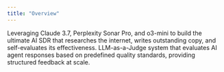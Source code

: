```yaml
---
title: "Overview"
---
```


<CardGroup cols={2}>
<Card  title="Ultimate AI SDR" href="/guides/prompts/ultimate-ai-sdr" img="/images/guides/prompts/ultimate-ai-sdr-2.png">
    Leveraging Claude 3.7, Perplexity Sonar Pro, and o3-mini to build the ultimate AI SDR that researches the internet, writes outstanding copy, and self-evaluates its effectiveness.
</Card>
<Card  title="LLM as a Judge" href="/guides/prompts/llm-as-a-judge" img="/images/guides/prompts/ultimate-ai-sdr-2.png">
LLM-as-a-Judge system that evaluates AI agent responses based on predefined quality standards, providing structured feedback at scale.
</Card>
</CardGroup>
